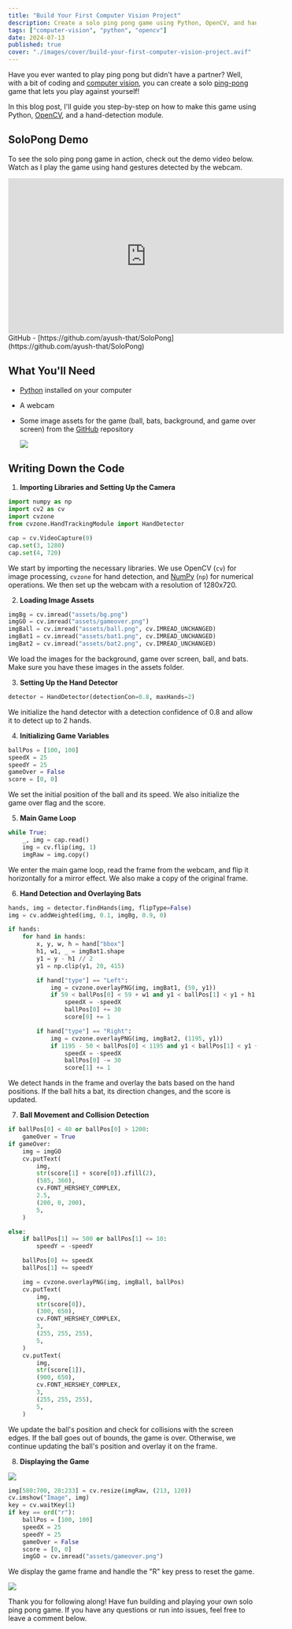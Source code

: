 ```yaml
---
title: "Build Your First Computer Vision Project"
description: Create a solo ping pong game using Python, OpenCV, and hand-detection. Step-by-step guide included. Perfect for computer vision beginners
tags: ["computer-vision", "python", "opencv"]
date: 2024-07-13
published: true
cover: "./images/cover/build-your-first-computer-vision-project.avif"
---
```


Have you ever wanted to play ping pong but didn't have a partner? Well, with a bit of coding and [computer vision](https://en.wikipedia.org/wiki/Computer_vision), you can create a solo [ping-pong](https://en.wikipedia.org/wiki/Table_tennis) game that lets you play against yourself!

In this blog post, I'll guide you step-by-step on how to make this game using Python, [OpenCV](https://opencv.org/), and a hand-detection module.

## SoloPong Demo

To see the solo ping pong game in action, check out the demo video below. Watch as I play the game using hand gestures detected by the webcam.

<iframe
  width="560"
  height="315"
  src="https://www.youtube.com/embed/4_GEyFlE7M0?si=lV-2RyX04tJkmqgK"
  title="YouTube video player"
  frameborder="0"
  allow="accelerometer; autoplay; clipboard-write; encrypted-media; gyroscope; picture-in-picture; web-share"
  referrerpolicy="strict-origin-when-cross-origin"
  allowfullscreen
></iframe>
GitHub -
[https://github.com/ayush-that/SoloPong](https://github.com/ayush-that/SoloPong)

## What You'll Need

- [Python](https://www.python.org/downloads/) installed on your computer
- A webcam
- Some image assets for the game (ball, bats, background, and game over screen) from the [GitHub](https://github.com/ayush-that/SoloPong) repository

  ![](https://cdn.hashnode.com/res/hashnode/image/upload/v1720892343515/26fd1a83-f262-4f47-baad-793403574a9b.png)

## Writing Down the Code

1. **Importing Libraries and Setting Up the Camera**

```python
import numpy as np
import cv2 as cv
import cvzone
from cvzone.HandTrackingModule import HandDetector

cap = cv.VideoCapture(0)
cap.set(3, 1280)
cap.set(4, 720)
```

We start by importing the necessary libraries. We use OpenCV (`cv`) for image processing, `cvzone` for hand detection, and [NumPy](https://numpy.org/doc/stable/) (`np`) for numerical operations. We then set up the webcam with a resolution of 1280x720.

2. **Loading Image Assets**

```python
imgBg = cv.imread("assets/bg.png")
imgGO = cv.imread("assets/gameover.png")
imgBall = cv.imread("assets/ball.png", cv.IMREAD_UNCHANGED)
imgBat1 = cv.imread("assets/bat1.png", cv.IMREAD_UNCHANGED)
imgBat2 = cv.imread("assets/bat2.png", cv.IMREAD_UNCHANGED)
```

We load the images for the background, game over screen, ball, and bats. Make sure you have these images in the assets folder.

3. **Setting Up the Hand Detector**

```python
detector = HandDetector(detectionCon=0.8, maxHands=2)
```

We initialize the hand detector with a detection confidence of 0.8 and allow it to detect up to 2 hands.

4. **Initializing Game Variables**

```python
ballPos = [100, 100]
speedX = 25
speedY = 25
gameOver = False
score = [0, 0]
```

We set the initial position of the ball and its speed. We also initialize the game over flag and the score.

5. **Main Game Loop**

```python
while True:
    _, img = cap.read()
    img = cv.flip(img, 1)
    imgRaw = img.copy()
```

We enter the main game loop, read the frame from the webcam, and flip it horizontally for a mirror effect. We also make a copy of the original frame.

6. **Hand Detection and Overlaying Bats**

```python
hands, img = detector.findHands(img, flipType=False)
img = cv.addWeighted(img, 0.1, imgBg, 0.9, 0)

if hands:
    for hand in hands:
        x, y, w, h = hand["bbox"]
        h1, w1, _ = imgBat1.shape
        y1 = y - h1 // 2
        y1 = np.clip(y1, 20, 415)

        if hand["type"] == "Left":
            img = cvzone.overlayPNG(img, imgBat1, (59, y1))
            if 59 < ballPos[0] < 59 + w1 and y1 < ballPos[1] < y1 + h1:
                speedX = -speedX
                ballPos[0] += 30
                score[0] += 1

        if hand["type"] == "Right":
            img = cvzone.overlayPNG(img, imgBat2, (1195, y1))
            if 1195 - 50 < ballPos[0] < 1195 and y1 < ballPos[1] < y1 + h1:
                speedX = -speedX
                ballPos[0] -= 30
                score[1] += 1
```

We detect hands in the frame and overlay the bats based on the hand positions. If the ball hits a bat, its direction changes, and the score is updated.

7. **Ball Movement and Collision Detection**

```python
if ballPos[0] < 40 or ballPos[0] > 1200:
    gameOver = True
if gameOver:
    img = imgGO
    cv.putText(
        img,
        str(score[1] + score[0]).zfill(2),
        (585, 360),
        cv.FONT_HERSHEY_COMPLEX,
        2.5,
        (200, 0, 200),
        5,
    )

else:
    if ballPos[1] >= 500 or ballPos[1] <= 10:
        speedY = -speedY

    ballPos[0] += speedX
    ballPos[1] += speedY

    img = cvzone.overlayPNG(img, imgBall, ballPos)
    cv.putText(
        img,
        str(score[0]),
        (300, 650),
        cv.FONT_HERSHEY_COMPLEX,
        3,
        (255, 255, 255),
        5,
    )
    cv.putText(
        img,
        str(score[1]),
        (900, 650),
        cv.FONT_HERSHEY_COMPLEX,
        3,
        (255, 255, 255),
        5,
    )
```

We update the ball's position and check for collisions with the screen edges. If the ball goes out of bounds, the game is over. Otherwise, we continue updating the ball's position and overlay it on the frame.

8. **Displaying the Game**

![](https://cdn.hashnode.com/res/hashnode/image/upload/v1720892600594/523b8490-cba7-45c6-b6cd-3b516b3ff6dc.png)

```python
img[580:700, 20:233] = cv.resize(imgRaw, (213, 120))
cv.imshow("Image", img)
key = cv.waitKey(1)
if key == ord("r"):
    ballPos = [100, 100]
    speedX = 25
    speedY = 25
    gameOver = False
    score = [0, 0]
    imgGO = cv.imread("assets/gameover.png")
```

We display the game frame and handle the "R" key press to reset the game.

![](https://cdn.hashnode.com/res/hashnode/image/upload/v1720892568086/67aa413b-01c6-4c90-b153-2239c04e13ef.png)

Thank you for following along! Have fun building and playing your own solo ping pong game. If you have any questions or run into issues, feel free to leave a comment below.
